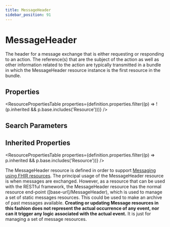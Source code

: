```yaml
---
title: MessageHeader
sidebar_position: 91
---
```



# MessageHeader

The header for a message exchange that is either requesting or responding to an action. The reference(s) that are the subject of the action as well as other information related to the action are typically transmitted in a bundle in which the <Link to="/docs/api/fhir/resources/messageheader">MessageHeader</Link> resource instance is the first resource in the bundle.

<Tabs queryString="section">
  <TabItem value="schema" label="Schema" default>

## Properties

<ResourcePropertiesTable
  properties={definition.properties.filter((p) => !(p.inherited && p.base.includes('Resource')))}
/>

## Search Parameters

<SearchParamsTable searchParams={definition.searchParameters} />

## Inherited Properties

<ResourcePropertiesTable properties={definition.properties.filter((p) => p.inherited && p.base.includes('Resource'))} />

  </TabItem>
<TabItem value="usage" label="Usage">
<div> <a name="scope"></a>  <p> The <Link to="/docs/api/fhir/resources/messageheader">MessageHeader</Link> resource is defined in order to support <a href="https://www.hl7.org/fhir/messaging.html">Messaging using FHIR resources</a>. The principal usage of the <Link to="/docs/api/fhir/resources/messageheader">MessageHeader</Link> resource is when messages are exchanged. However, as a  resource that can be used with the RESTful framework, the <Link to="/docs/api/fhir/resources/messageheader">MessageHeader</Link> resource has the normal resource end-point ([base-url]/MessageHeader), which is used to manage a set of static messages resources. This could be used to  make an archive of past messages available. <b>Creating or updating Message resources in this fashion does not represent the actual occurrence of any event, nor can it trigger any logic associated with the actual event.</b> It is just for managing a set of message resources. </p> </div>
</TabItem>

</Tabs>
